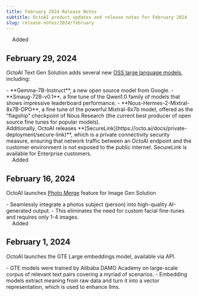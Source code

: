 ```yaml
---
title: February 2024 Release Notes
subtitle: OctoAI product updates and release notes for February 2024
slug: release-notes/2024/february
---
```


<div className="changelog-status">
  <img src="../../assets/icons/plus.svg" width="12" height="12" noZoom />
  <span>Added</span>
</div>

## February 29, 2024

OctoAI Text Gen Solution adds several new [OSS large language models](https://octoai.cloud/text), including:

<div className="changelog">
    - **Gemma-7B-Instruct**, a new open source model from Google.
    - **Smaug-72B-v0.1**, a fine tune of the Qwen1.0 family of models that shows impressive leaderboard performance.
    - **Nous-Hermes-2-Mixtral-8x7B-DPO**, a fine tune of the powerful Mixtral-8x7b model, offered as the “flagship” checkpoint of Nous Research (the current best producer of open source fine tunes for popular models).
    <br />
    Additionally, OctoAI releases **[SecureLink](https://octo.ai/docs/private-deployment/secure-link)**, which is a private connectivity security measure, ensuring that network traffic between an OctoAI endpoint and the customer environment is not exposed to the public internet. SecureLink is available for Enterprise customers.

</div>

<div className="changelog-status">
  <img src="../../assets/icons/plus.svg" width="12" height="12" noZoom />
  <span>Added</span>
</div>

## February 16, 2024

OctoAI launches [Photo Merge](https://octoai.cloud/media/photo-merge?mode=demo) feature for Image Gen Solution

<div className="changelog">
  - Seamlessly integrate a photos subject (person) into high-quality
  AI-generated output. 
  - This eliminates the need for custom facial fine-tunes
  and requires only 1-4 images.
</div>

<div className="changelog-status">
  <img src="../../assets/icons/plus.svg" width="12" height="12" noZoom />
  <span>Added</span>
</div>

## February 1, 2024

OctoAI launches the GTE Large embeddings model, available via API.

<div className="changelog">
  - GTE models were trained by Alibaba DAMO Academy on large-scale corpus of
  relevant text pairs covering a myriad of scenarios. - Embedding models extract
  meaning from raw data and turn it into a vector representation, which is used
  to enhance llms.
</div>

